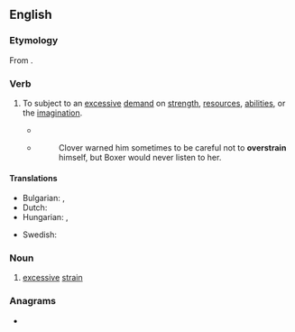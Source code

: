 ==English==

===Etymology===
From {{prefix|en|over|strain|pos=verb}}.

===Verb===
{{en-verb}}

# {{lb|en|ambitransitive}} To subject to an [[excessive]] [[demand]] on [[strength]], [[resource]]s, [[abilities]], or the [[imagination]].
#* {{RQ:Landon Francesca Carrara|page=134|volume=III|text=The very phrase of "generous forbearance" shocked her as '''overstrained'''; but she did marvel that Lord Avonleigh felt neither pained nor embarrassed in a situation where such sensations seemed inevitable.}}
#* {{RQ:Orwell Animal Farm|6}}
#*: Clover warned him sometimes to be careful not to '''overstrain''' himself, but Boxer would never listen to her.

====Translations====
{{trans-top|subject to an excessive demand}}
* Bulgarian: {{t|bg|пренапрягам}}, {{t+|bg|преуморявам}}
* Dutch: {{t+|nl|overbelasten}}
* Hungarian: {{t+|hu|túlfeszít}}, {{t+|hu|túlerőltet}}
{{trans-mid}}
* Swedish: {{t+|sv|överanstränga}}
{{trans-bottom}}

===Noun===
{{en-noun|?}}

# [[excessive]] [[strain]]

===Anagrams===
* {{anagrams|en|a=aeinorrstv|overtrains}}